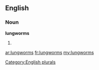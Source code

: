 ==English==

===Noun===
'''lungworms'''

# {{plural of|[[lungworm]]}}

[[Category:English plurals]]

[[ar:lungworms]]
[[fr:lungworms]]
[[my:lungworms]]